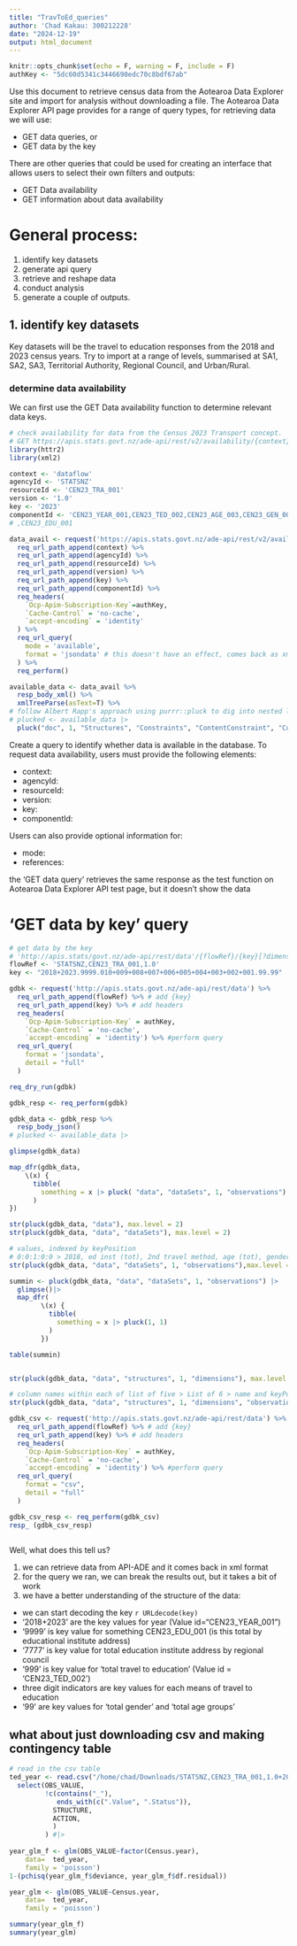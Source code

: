 ```yaml
---
title: "TravToEd_queries"
author: 'Chad Kakau: 300212228'
date: "2024-12-19"
output: html_document
---
```


```r
knitr::opts_chunk$set(echo = F, warning = F, include = F)
authKey <- "5dc60d5341c3446690edc70c8bdf67ab"
```


Use this document to retrieve census data from the Aotearoa Data Explorer site and import for analysis without downloading a file.  The Aotearoa Data Explorer API page provides for a range of query types, for retrieving data we will use:  

  - GET data queries, or
  - GET data by the key
  
There are other queries that could be used for creating an interface that allows users to select their own filters and outputs:  

  - GET Data availability
  - GET information about data availability
  
# General process:  

1. identify key datasets
2. generate api query
3. retrieve and reshape data
4. conduct analysis
5. generate a couple of outputs.

## 1. identify key datasets  

Key datasets will be the travel to education responses from the 2018 and 2023 census years.  Try to import at a range of levels, summarised at SA1, SA2, SA3, Territorial Authority, Regional Council, and Urban/Rural.

### determine data availability  

We can first use the GET Data availability function to determine relevant data keys.  

```r
# check availability for data from the Census 2023 Transport concept.  The GET Data availability query has the format:
# GET https://apis.stats.govt.nz/ade-api/rest/v2/availability/{context}/{agencyId}/{resourceId}/{version}/{key}/{componentId}
library(httr2)
library(xml2)

context <- 'dataflow'
agencyId <- 'STATSNZ'
resourceId <- 'CEN23_TRA_001'
version <- '1.0'
key <- '2023'
componentId <- 'CEN23_YEAR_001,CEN23_TED_002,CEN23_AGE_003,CEN23_GEN_002'
# ,CEN23_EDU_001

data_avail <- request('https://apis.stats.govt.nz/ade-api/rest/v2/availability') %>%
  req_url_path_append(context) %>%
  req_url_path_append(agencyId) %>%
  req_url_path_append(resourceId) %>%
  req_url_path_append(version) %>%
  req_url_path_append(key) %>%
  req_url_path_append(componentId) %>%
  req_headers(
    `Ocp-Apim-Subscription-Key`=authKey,
    `Cache-Control` = 'no-cache',
    `accept-encoding` = 'identity'
  ) %>%
  req_url_query(
    mode = 'available',
    format = 'jsondata' # this doesn't have an effect, comes back as xml
  ) %>%
  req_perform() 

available_data <- data_avail %>%
  resp_body_xml() %>%
  xmlTreeParse(asText=T) %>%
# follow Albert Rapp's approach using purrr::pluck to dig into nested list
# plucked <- available_data |>
  pluck("doc", 1, "Structures", "Constraints", "ContentConstraint", "CubeRegion")

```


Create a query to identify whether data is available in the database.  To request data availability, users must provide the following elements:  

  - context:
  - agencyId:
  - resourceId:
  - version:
  - key:
  - componentId:
  
Users can also provide optional information for:  

  - mode:
  - references:

the 'GET data query' retrieves the same response as the test function on Aotearoa Data Explorer API test page, but it doesn't show the data


# __'GET data by key'__ query

```r
# get data by the key
# 'http://apis.stats/govt.nz/ade-api/rest/data'/{flowRef}/{key}[?dimenstionAtObservation][&detail][&includeHistory]
flowRef <- 'STATSNZ,CEN23_TRA_001,1.0'
key <- "2018+2023.9999.010+009+008+007+006+005+004+003+002+001.99.99"

gdbk <- request('http://apis.stats.govt.nz/ade-api/rest/data') %>% 
  req_url_path_append(flowRef) %>% # add {key}
  req_url_path_append(key) %>% # add headers 
  req_headers(
    `Ocp-Apim-Subscription-Key` = authKey,
    `Cache-Control` = 'no-cache',
    `accept-encoding` = 'identity') %>% #perform query
  req_url_query(
    format = 'jsondata',
    detail = "full"
  )

req_dry_run(gdbk)

gdbk_resp <- req_perform(gdbk)

gdbk_data <- gdbk_resp %>%
  resp_body_json() 
# plucked <- available_data |>

glimpse(gdbk_data)

map_dfr(gdbk_data,
    \(x) {
      tibble(
        something = x |> pluck( "data", "dataSets", 1, "observations")
      )
})

str(pluck(gdbk_data, "data"), max.level = 2)
str(pluck(gdbk_data, "data", "dataSets"), max.level = 2)

# values, indexed by keyPosition
# 0:0:1:0:0 > 2018, ed inst (tot), 2nd travel method, age (tot), gender (tot)
str(pluck(gdbk_data, "data", "dataSets", 1, "observations"),max.level =2)

summin <- pluck(gdbk_data, "data", "dataSets", 1, "observations") |>
  glimpse()|>
  map_dfr(
        \(x) {
          tibble(
            something = x |> pluck(1, 1)
          )
        })

table(summin)


str(pluck(gdbk_data, "data", "structures", 1, "dimensions"), max.level = 2)

# column names within each of list of five > List of 6 > name and keyPosition
str(pluck(gdbk_data, "data", "structures", 1, "dimensions", "observation"), max.level = 2)
```



```r

gdbk_csv <- request('http://apis.stats.govt.nz/ade-api/rest/data') %>% 
  req_url_path_append(flowRef) %>% # add {key}
  req_url_path_append(key) %>% # add headers 
  req_headers(
    `Ocp-Apim-Subscription-Key` = authKey,
    `Cache-Control` = 'no-cache',
    `accept-encoding` = 'identity') %>% #perform query
  req_url_query(
    format = "csv",
    detail = "full"
  )

gdbk_csv_resp <- req_perform(gdbk_csv)
resp_ (gdbk_csv_resp)
  
```

Well, what does this tell us?  

1. we can retrieve data from API-ADE and it comes back in xml format
2. for the query we ran, we can break the results out, but it takes a bit of work
3. we have a better understanding of the structure of the data:  
  - we can start decoding the key `r URLdecode(key)` 
  - '2018+2023' are the key values for year (Value id="CEN23_YEAR_001")
  - '9999' is key value for something CEN23_EDU_001 (is this total by educational institute address)
  - '7777' is key value for total education institute address by regional council
  - '999' is key value for 'total travel to education' (Value id = 'CEN23_TED_002')
  - three digit indicators are key values for each means of travel to education
  - '99' are key values for 'total gender' and 'total age groups'
  


## what about just downloading csv and making contingency table

```r
# read in the csv table
ted_year <- read.csv("/home/chad/Downloads/STATSNZ,CEN23_TRA_001,1.0+2018+2023.9999.010+009+008+007+006+005+004+003+002+001.99.99 (1).csv") |>
  select(OBS_VALUE,
         !c(contains("_"),
            ends_with(c(".Value", ".Status")),
           STRUCTURE,
           ACTION,
           )
         ) #|>
  
year_glm_f <- glm(OBS_VALUE~factor(Census.year), 
    data=  ted_year,
    family = 'poisson')
1-(pchisq(year_glm_f$deviance, year_glm_f$df.residual))

year_glm <- glm(OBS_VALUE~Census.year, 
    data=  ted_year,
    family = 'poisson')

summary(year_glm_f)
summary(year_glm)
```



